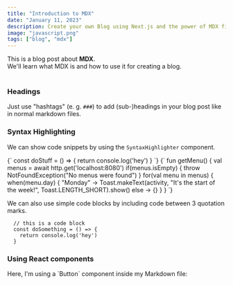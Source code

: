 ```yaml
---
title: "Introduction to MDX"
date: "January 11, 2023"
description: Create your own Blog using Next.js and the power of MDX files
image: "javascript.png"
tags: ["blog", "mdx"]
---
```


<div>
  This is a blog post about <strong>MDX</strong>. <br />
  We'll learn what MDX is and how to use it for creating a blog.
</div>

<br />

### Headings

Just use "hashtags" (e. g. `###`) to add (sub-)headings in your blog post like in normal markdown files.

### Syntax Highlighting

We can show code snippets by using the `SyntaxHighlighter` component.

<SyntaxHighlighter language="javascript">
  {`
    const doStuff = () => {
      return console.log('hey')
    }
  `}
</SyntaxHighlighter>

<SyntaxHighlighter language="kotlin">
  {`
    fun getMenu() {
        val menus = await http.get('localhost:8080')
        if(menus.isEmpty) {
            throw NotFoundException("No menus were found")
        }
        for(val menu in menus) {
            when(menu.day) {
                "Monday" -> Toast.makeText(activity, "It's the start of the week!", Toast.LENGTH_SHORT).show()
                else -> {}
            }
    }
  `}
</SyntaxHighlighter>

We can also use simple code blocks by including code between 3 quotation marks.

```
  // this is a code block
  const doSomething = () => {
    return console.log('hey')
  }
```

### Using React components

<div>Here, I'm using a `Button` component inside my Markdown file:</div>
